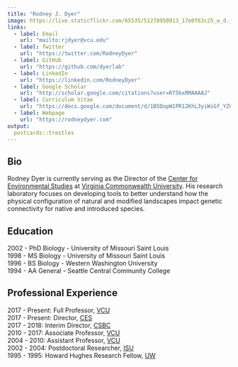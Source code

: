 ```yaml
---
title: "Rodney J. Dyer"
image: https://live.staticflickr.com/65535/51278950913_17e0f63c25_w_d.jpg
links:
  - label: Email
    url: "mailto:rjdyer@vcu.edu"
  - label: Twitter
    url: "https://twitter.com/RodneyDyer"
  - label: GitHub
    url: "https://github.com/dyerlab"
  - label: LinkedIn
    url: "https://linkedin.com/RodneyDyer"
  - label: Google Scholar
    url: "http://scholar.google.com/citations?user=R75bxRMAAAAJ"
  - label: Curriculum Vitae
    url: "https://docs.google.com/document/d/1B5DopW1PR12KhL3yiWiGf_YZCIXn1b77Er87mxqgShg/edit?usp=sharing"
  - label: Webpage
    url: "https://rodneydyer.com"
output:
  postcards::trestles
---
```

 
## Bio

Rodney Dyer is currently serving as the Director of the [Center for Environmental Studies](https://ces.vcu.edu) at [Virginia Commonwealth University](https://vcu.edu).  His research laboratory focuses on developing tools to better understand how the physical configuration of natural and modified landscapes impact genetic connectivity for native and introduced species. 

## Education

2002 - PhD Biology - University of Missouri Saint Louis  
1998 - MS Biology - University of Missouri Saint Louis  
1996 - BS Biology - Western Washington University  
1994 - AA General - Seattle Central Community College  

## Professional Experience



2017 - Present: Full Professor, [VCU](https://vcu.edu)  
2017 - Present: Director, [CES](https::/ces.vcu.edu)  
2017 - 2018: Interim Director, [CSBC](https://cbds.vcu.edu)  
2010 - 2017: Associate Professor, [VCU](https://vcu.edu)  
2004 - 2010: Assistant Professor, [VCU](https://vcu.edu)  
2002 - 2004: Postdoctoral Researcher, [ISU](https://eeob.iastate.edu)  
1995 - 1995: Howard Hughes Research Fellow, [UW](https://biology.washington.edu)  





